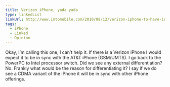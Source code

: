 ```yaml
---
title: Verizon iPhone, yada yada
type: linkedList
linkUrl: http://www.intomobile.com/2010/08/12/verizon-iphone-to-have-internal-antenna-1-2-ghz-processor
tags:
  - iPhone
  - Linked
  - Opinion
---
```


Okay, I’m calling this one, I can’t help it. If there is a Verizon iPhone I would expect it to be in sync with the AT&T iPhone (GSM/UMTS). I go back to the PowerPC to Intel processor switch. Did we see any external differentiation? No. Frankly what would be the reason for differentiating it? I say if we do see a CDMA variant of the iPhone it will be in sync with other iPhone offerings.
